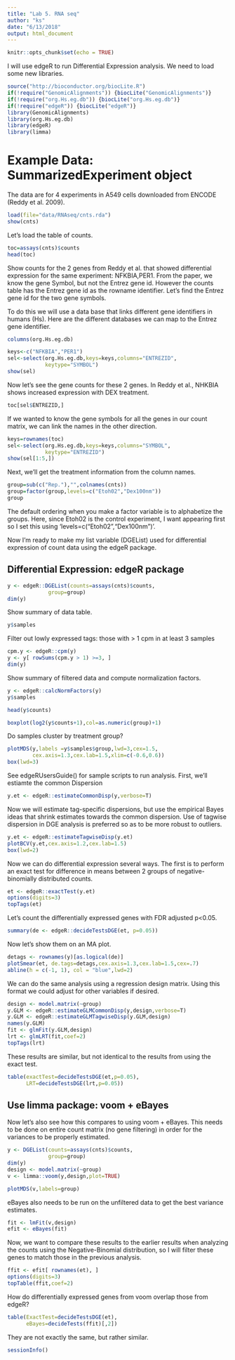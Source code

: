 ```yaml
---
title: "Lab 5. RNA seq"
author: "ks"
date: "6/13/2018"
output: html_document
---
```


```r
knitr::opts_chunk$set(echo = TRUE)
```

I will use edgeR to run Differential Expression analysis. We need to load some new libraries.
```r
source("http://bioconductor.org/biocLite.R")
if(!require("GenomicAlignments")) {biocLite("GenomicAlignments")}
if(!require("org.Hs.eg.db")) {biocLite("org.Hs.eg.db")}
if(!require("edgeR")) {biocLite("edgeR")}
library(GenomicAlignments)
library(org.Hs.eg.db)
library(edgeR)
library(limma)
```

# Example Data: SummarizedExperiment object

The data are for 4 experiments in A549 cells downloaded from ENCODE  (Reddy et al. 2009).
```r
load(file="data/RNAseq/cnts.rda")
show(cnts)
```

Let's load the table of counts. 
```r
toc=assays(cnts)$counts
head(toc)
```

Show counts for the 2 genes from Reddy et al. that showed differential expression for the same experiment: NFKBIA,PER1. From the paper, we know the gene Symbol, but not the Entrez gene id. However the counts table has the Entrez gene id as the rowname identifier. Let's find the Entrez gene id for the two gene symbols.  

To do this we will use a data base that links different gene identifiers in humans (Hs). Here are the different databases we can map to the Entrez gene identifier.

```r
columns(org.Hs.eg.db)
```


```r
keys<-c("NFKBIA","PER1")
sel<-select(org.Hs.eg.db,keys=keys,columns="ENTREZID",
            keytype="SYMBOL")
show(sel)
```

Now let's see the gene counts for these 2 genes.  In Reddy et al., NHKBIA shows increased expression with DEX treatment.
```r
toc[sel$ENTREZID,]
```

If we wanted to know the gene symbols for all the genes in our count matrix, we can link the names in the other direction.
```r
keys=rownames(toc)
sel<-select(org.Hs.eg.db,keys=keys,columns="SYMBOL",
            keytype="ENTREZID")
show(sel[1:5,])
```


Next, we'll get the treatment information from the column names.
```r
group=sub(c("Rep."),"",colnames(cnts))
group=factor(group,levels=c("Etoh02","Dex100nm"))
group
```

The default ordering when you make a factor variable is to alphabetize the groups. Here, since Etoh02 is the control experiment, I want appearing first so I set this using 'levels=c("Etoh02","Dex100nm")'.

Now I'm ready to make my list variable (DGEList) used for differential expression of count data using the edgeR package.


## Differential Expression: edgeR package

```r
y <- edgeR::DGEList(counts=assays(cnts)$counts,
             group=group)
dim(y)
```

Show summary of data table.
```r
y$samples
```

Filter out lowly expressed tags:  those with > 1 cpm in at least 3 samples
```r
cpm.y <- edgeR::cpm(y)
y <- y[ rowSums(cpm.y > 1) >=3, ]
dim(y)
```

Show summary of filtered data and compute normalization factors.
```r
y <- edgeR::calcNormFactors(y)
y$samples
```

```r
head(y$counts)
```


```r
boxplot(log2(y$counts+1),col=as.numeric(group)+1)
```


Do samples cluster by treatment group?
```r
plotMDS(y,labels =y$samples$group,lwd=3,cex=1.5,
        cex.axis=1.3,cex.lab=1.5,xlim=c(-0.6,0.6))
box(lwd=3)
```

See edgeRUsersGuide() for sample scripts to run analysis.
First, we'll estiamte the common Dispersion

```r
y.et <- edgeR::estimateCommonDisp(y,verbose=T)
```

Now we will estimate tag-specific dispersions, but use the empirical Bayes ideas that shrink estimates towards the common dispersion. Use of tagwise dispersion in DGE analysis is preferred so as to be more robust to outliers.
```r
y.et <- edgeR::estimateTagwiseDisp(y.et)
plotBCV(y.et,cex.axis=1.2,cex.lab=1.5)
box(lwd=2)
```

Now we can do differential expression several ways. The first is to perform an exact test for difference in means between 2 groups of negative-binomially distributed counts.
```r
et <- edgeR::exactTest(y.et)
options(digits=3)
topTags(et)
```

Let's count the differentially expressed genes with FDR adjusted p<0.05.
```r
summary(de <- edgeR::decideTestsDGE(et, p=0.05))
```

Now let's show them on an MA plot.
```r
detags <- rownames(y)[as.logical(de)]
plotSmear(et, de.tags=detags,cex.axis=1.3,cex.lab=1.5,cex=.7)
abline(h = c(-1, 1), col = "blue",lwd=2)
```

We can do the same analysis using a regression design matrix. Using this format we could adjust for other variables if desired.
```r
design <- model.matrix(~group)
y.GLM <- edgeR::estimateGLMCommonDisp(y,design,verbose=T)
y.GLM <- edgeR::estimateGLMTagwiseDisp(y.GLM,design)
names(y.GLM)
fit <- glmFit(y.GLM,design)
lrt <- glmLRT(fit,coef=2)
topTags(lrt)
```

These results are similar, but not identical to the results from using the exact test.
```r
table(exactTest=decideTestsDGE(et,p=0.05),
      LRT=decideTestsDGE(lrt,p=0.05))
```

## Use limma package: voom + eBayes

Now let's also see how this compares to using voom + eBayes.  This needs to be done on entire count matrix (no gene filtering) in order for the variances to be properly estimated. 

```r
y <- DGEList(counts=assays(cnts)$counts,
             group=group)
dim(y)
design <- model.matrix(~group)
v <- limma::voom(y,design,plot=TRUE)
```

```r
plotMDS(v,labels=group)
```

eBayes also needs to be run on the unfiltered data to get the best variance estimates.
```r
fit <- lmFit(v,design)
efit <- eBayes(fit)
```

Now, we want to compare these results to the earlier results when analyzing the counts using the Negative-Binomial distribution, so I will filter these genes to match those in the previous analysis.
```r
ffit <- efit[ rownames(et), ]
options(digits=3)
topTable(ffit,coef=2)
```

How do differentially expressed genes from voom overlap those from edgeR?
```r
table(ExactTest=decideTestsDGE(et),
      eBayes=decideTests(ffit)[,2])
```

They are not exactly the same, but rather similar.


```r
sessionInfo()
```
